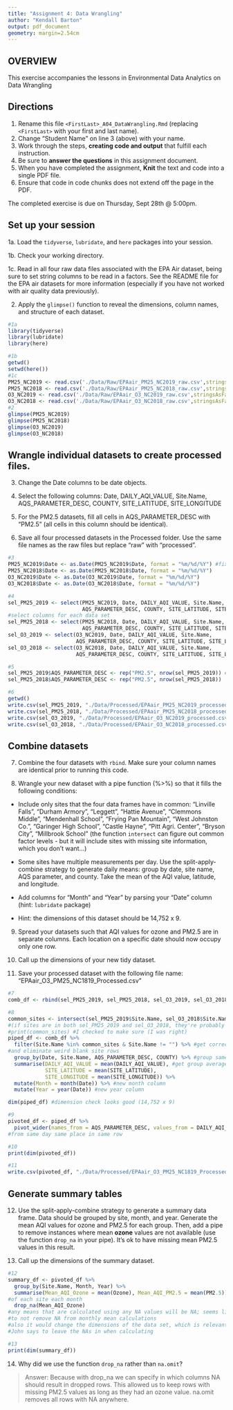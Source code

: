 ```yaml
---
title: "Assignment 4: Data Wrangling"
author: "Kendall Barton"
output: pdf_document
geometry: margin=2.54cm
---
```


## OVERVIEW

This exercise accompanies the lessons in Environmental Data Analytics on Data Wrangling 

## Directions

1. Rename this file `<FirstLast>_A04_DataWrangling.Rmd` (replacing `<FirstLast>` with your first and last name).
2. Change "Student Name" on line 3 (above) with your name.
3. Work through the steps, **creating code and output** that fulfill each instruction.
4. Be sure to **answer the questions** in this assignment document.
5. When you have completed the assignment, **Knit** the text and code into a single PDF file.
6. Ensure that code in code chunks does not extend off the page in the PDF.

The completed exercise is due on Thursday, Sept 28th @ 5:00pm.

## Set up your session 

1a. Load the `tidyverse`,  `lubridate`, and `here` packages into your session.

1b. Check your working directory.

1c. Read in all four raw data files associated with the EPA Air dataset, being sure to set string columns to be read in a factors. See the README file for the EPA air datasets for more information (especially if you have not worked with air quality data previously). 

2. Apply the `glimpse()` function to reveal the dimensions, column names, and structure of each dataset. 

```r
#1a 
library(tidyverse)
library(lubridate)
library(here)

#1b 
getwd()
setwd(here())
#1c 
PM25_NC2019 <- read.csv('./Data/Raw/EPAair_PM25_NC2019_raw.csv',stringsAsFactors = TRUE)
PM25_NC2018 <- read.csv('./Data/Raw/EPAair_PM25_NC2018_raw.csv',stringsAsFactors = TRUE)
O3_NC2019 <- read.csv('./Data/Raw/EPAair_O3_NC2019_raw.csv',stringsAsFactors = TRUE)
O3_NC2018 <- read.csv('./Data/Raw/EPAair_O3_NC2018_raw.csv',stringsAsFactors = TRUE)
#2 
glimpse(PM25_NC2019)
glimpse(PM25_NC2018)
glimpse(O3_NC2019)
glimpse(O3_NC2018)
```


## Wrangle individual datasets to create processed files.

3. Change the Date columns to be date objects.

4. Select the following columns: Date, DAILY_AQI_VALUE, Site.Name, AQS_PARAMETER_DESC, COUNTY, SITE_LATITUDE, SITE_LONGITUDE

5. For the PM2.5 datasets, fill all cells in AQS_PARAMETER_DESC with "PM2.5" (all cells in this column should be identical).

6. Save all four processed datasets in the Processed folder. Use the same file names as the raw files but replace "raw" with "processed".

```r
#3
PM25_NC2019$Date <- as.Date(PM25_NC2019$Date, format = "%m/%d/%Y") #fix date for each data set
PM25_NC2018$Date <- as.Date(PM25_NC2018$Date, format = "%m/%d/%Y")
O3_NC2019$Date <- as.Date(O3_NC2019$Date, format = "%m/%d/%Y")
O3_NC2018$Date <- as.Date(O3_NC2018$Date, format = "%m/%d/%Y")

#4
sel_PM25_2019 <- select(PM25_NC2019, Date, DAILY_AQI_VALUE, Site.Name,
                        AQS_PARAMETER_DESC, COUNTY, SITE_LATITUDE, SITE_LONGITUDE)
#select columns for each data set
sel_PM25_2018 <- select(PM25_NC2018, Date, DAILY_AQI_VALUE, Site.Name,
                        AQS_PARAMETER_DESC, COUNTY, SITE_LATITUDE, SITE_LONGITUDE)
sel_O3_2019 <- select(O3_NC2019, Date, DAILY_AQI_VALUE, Site.Name,
                      AQS_PARAMETER_DESC, COUNTY, SITE_LATITUDE, SITE_LONGITUDE)
sel_O3_2018 <- select(O3_NC2018, Date, DAILY_AQI_VALUE, Site.Name,
                      AQS_PARAMETER_DESC, COUNTY, SITE_LATITUDE, SITE_LONGITUDE)

#5
sel_PM25_2019$AQS_PARAMETER_DESC <- rep("PM2.5", nrow(sel_PM25_2019)) #fill in columns
sel_PM25_2018$AQS_PARAMETER_DESC <- rep("PM2.5", nrow(sel_PM25_2018))

#6
getwd()
write.csv(sel_PM25_2019, "./Data/Processed/EPAair_PM25_NC2019_processed.csv") #save processed data sets
write.csv(sel_PM25_2018, "./Data/Processed/EPAair_PM25_NC2018_processed.csv")
write.csv(sel_O3_2019, "./Data/Processed/EPAair_O3_NC2019_processed.csv")
write.csv(sel_O3_2018, "./Data/Processed/EPAair_O3_NC2018_processed.csv")
```


## Combine datasets

7. Combine the four datasets with `rbind`. Make sure your column names are identical prior to running this code.

8. Wrangle your new dataset with a pipe function (%>%) so that it fills the following conditions: 

  * Include only sites that the four data frames have in common: "Linville Falls", "Durham Armory", "Leggett", "Hattie Avenue", "Clemmons Middle", "Mendenhall School", "Frying Pan Mountain", "West Johnston Co.", "Garinger High School", "Castle Hayne", "Pitt Agri. Center", "Bryson City", "Millbrook School" (the function `intersect` can figure out common factor levels - but it will include sites with missing site information, which you don't want...) 

  * Some sites have multiple measurements per day. Use the split-apply-combine strategy to generate daily means: group by date, site name, AQS parameter, and county. Take the mean of the AQI value, latitude, and longitude.
  
  * Add columns for "Month" and "Year" by parsing your "Date" column (hint: `lubridate` package)
  
  * Hint: the dimensions of this dataset should be 14,752 x 9.

9. Spread your datasets such that AQI values for ozone and PM2.5 are in separate columns. Each location on a specific date should now occupy only one row.

10. Call up the dimensions of your new tidy dataset.

11. Save your processed dataset with the following file name: "EPAair_O3_PM25_NC1819_Processed.csv"

```r
#7 
comb_df <- rbind(sel_PM25_2019, sel_PM25_2018, sel_O3_2019, sel_O3_2018) #combine data sets into one df

#8 
common_sites <- intersect(sel_PM25_2019$Site.Name, sel_O3_2018$Site.Name) #find common sites
#(if sites are in both sel_PM25_2019 and sel_O3_2018, they're probably in all 4 data sets)
#print(common_sites) #I checked to make sure (I was right)
piped_df <- comb_df %>%
  filter(Site.Name %in% common_sites & Site.Name != "") %>% #get correct rows by sites
#and eliminate weird blank site rows
  group_by(Date, Site.Name, AQS_PARAMETER_DESC, COUNTY) %>% #group same place same day same measurement
  summarise(DAILY_AQI_VALUE = mean(DAILY_AQI_VALUE), #get group averages
            SITE_LATITUDE = mean(SITE_LATITUDE),
            SITE_LONGITUDE = mean(SITE_LONGITUDE)) %>%
  mutate(Month = month(Date)) %>% #new month column
  mutate(Year = year(Date)) #new year column

dim(piped_df) #dimension check looks good (14,752 x 9)

#9
pivoted_df <- piped_df %>%
  pivot_wider(names_from = AQS_PARAMETER_DESC, values_from = DAILY_AQI_VALUE) #Ozone and PM2.5 values
#from same day same place in same row

#10
print(dim(pivoted_df))

#11
write.csv(pivoted_df, "./Data/Processed/EPAair_O3_PM25_NC1819_Processed.csv")
```

## Generate summary tables

12. Use the split-apply-combine strategy to generate a summary data frame. Data should be grouped by site, month, and year. Generate the mean AQI values for ozone and PM2.5 for each group. Then, add a pipe to remove instances where mean **ozone** values are not available (use the function `drop_na` in your pipe). It's ok to have missing mean PM2.5 values in this result. 

13. Call up the dimensions of the summary dataset.

```r
#12
summary_df <- pivoted_df %>%
  group_by(Site.Name, Month, Year) %>%
  summarise(Mean_AQI_Ozone = mean(Ozone), Mean_AQI_PM2.5 = mean(PM2.5)) %>% #get means
#of each site each month
  drop_na(Mean_AQI_Ozone)
#any means that are calculated using any NA values will be NA; seems like a weird loss of data
#to not remove NA from monthly mean calculations
#also it would change the dimensions of the data set, which is relevant to 13
#John says to leave the NAs in when calculating

#13
print(dim(summary_df))
```

14. Why did we use the function `drop_na` rather than `na.omit`?

> Answer: Because with drop_na we can specify in which columns NA should result in dropped rows. This allowed us to keep rows with missing PM2.5 values as long as they had an ozone value. na.omit removes all rows with NA anywhere.

